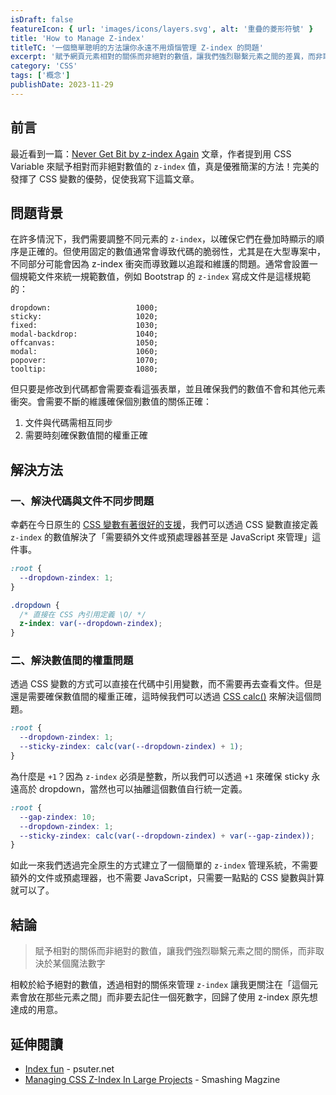 ```yaml
---
isDraft: false
featureIcon: { url: 'images/icons/layers.svg', alt: '重疊的菱形符號' }
title: 'How to Manage Z-index'
titleTC: '一個簡單聰明的方法讓你永遠不用煩惱管理 Z-index 的問題'
excerpt: '賦予網頁元素相對的關係而非絕對的數值，讓我們強烈聯繫元素之間的差異，而非取決於某個魔法數字可以避免很多折騰。'
category: 'CSS'
tags: ['概念']
publishDate: 2023-11-29
---
```


## 前言

最近看到一篇：[Never Get Bit by z-index Again](https://rimdev.io/never-get-bit-by-z-index-again) 文章，作者提到用 CSS Variable 來賦予相對而非絕對數值的 `z-index` 值，真是優雅簡潔的方法！完美的發揮了 CSS 變數的優勢，促使我寫下這篇文章。

## 問題背景

在許多情況下，我們需要調整不同元素的 `z-index`，以確保它們在疊加時顯示的順序是正確的。但使用固定的數值通常會導致代碼的脆弱性，尤其是在大型專案中，不同部分可能會因為 z-index 衝突而導致難以追蹤和維護的問題。通常會設置一個規範文件來統一規範數值，例如 Bootstrap 的 `z-index` 寫成文件是這樣規範的：

```
dropdown:                   1000;
sticky:                     1020;
fixed:                      1030;
modal-backdrop:             1040;
offcanvas:                  1050;
modal:                      1060;
popover:                    1070;
tooltip:                    1080;
```

但只要是修改到代碼都會需要查看這張表單，並且確保我們的數值不會和其他元素衝突。會需要不斷的維護確保個別數值的關係正確：

1. 文件與代碼需相互同步
2. 需要時刻確保數值間的權重正確

## 解決方法

### 一、解決代碼與文件不同步問題

幸虧在今日原生的 [CSS 變數有著很好的支援](https://caniuse.com/css-variables)，我們可以透過 CSS 變數直接定義 `z-index` 的數值解決了「需要額外文件或預處理器甚至是 JavaScript 來管理」這件事。

```css
:root {
  --dropdown-zindex: 1;
}

.dropdown {
  /* 直接在 CSS 內引用定義 \O/ */
  z-index: var(--dropdown-zindex);
}
```

### 二、解決數值間的權重問題

透過 CSS 變數的方式可以直接在代碼中引用變數，而不需要再去查看文件。但是還是需要確保數值間的權重正確，這時候我們可以透過 [CSS calc()](https://developer.mozilla.org/en-US/docs/Web/CSS/calc) 來解決這個問題。

```css
:root {
  --dropdown-zindex: 1;
  --sticky-zindex: calc(var(--dropdown-zindex) + 1);
}
```

為什麼是 `+1`？因為 `z-index` 必須是整數，所以我們可以透過 `+1` 來確保 sticky 永遠高於 dropdown，當然也可以抽離這個數值自行統一定義。

```css
:root {
  --gap-zindex: 10;
  --dropdown-zindex: 1;
  --sticky-zindex: calc(var(--dropdown-zindex) + var(--gap-zindex));
}
```

如此一來我們透過完全原生的方式建立了一個簡單的 `z-index` 管理系統，不需要額外的文件或預處理器，也不需要 JavaScript，只需要一點點的 CSS 變數與計算就可以了。

## 結論

> 賦予相對的關係而非絕對的數值，讓我們強烈聯繫元素之間的關係，而非取決於某個魔法數字

相較於給予絕對的數值，透過相對的關係來管理 `z-index` 讓我更關注在「這個元素會放在那些元素之間」而非要去記住一個死數字，回歸了使用 z-index 原先想達成的用意。

## 延伸閱讀

- [Index fun](https://psuter.net/2019/07/07/z-index) - psuter.net
- [Managing CSS Z-Index In Large Projects](https://www.smashingmagazine.com/2021/02/css-z-index-large-projects/) - Smashing Magzine
